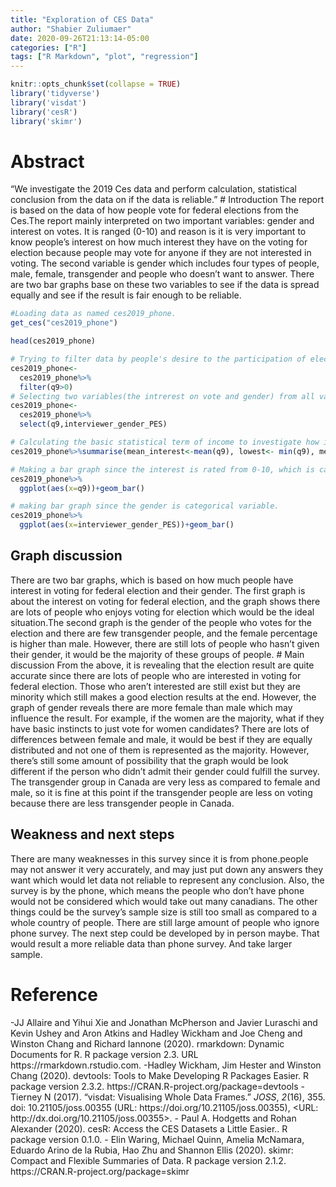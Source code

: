 ```yaml
---
title: "Exploration of CES Data"
author: "Shabier Zuliumaer"
date: 2020-09-26T21:13:14-05:00
categories: ["R"]
tags: ["R Markdown", "plot", "regression"]
---
```


```r
knitr::opts_chunk$set(collapse = TRUE)
library('tidyverse')
library('visdat')
library('cesR')
library('skimr')
```

# Abstract 
"We investigate the 2019 Ces data and perform calculation, statistical conclusion from the data on if the data is reliable."
# Introduction
The report is based on the data of how people vote for federal elections from the Ces.The report mainly interpreted on two important variables: gender and interest on votes. It is ranged (0-10) and reason is it is very important to know people's interest on how much interest they have on the voting for election because people may vote for anyone if they are not interested in voting. The second variable is gender which includes four types of people, male, female, transgender and people who doesn't want to answer. There are two bar graphs base on these two variables to see if the data is spread equally and see if the result is fair enough to be reliable.


```r
#Loading data as named ces2019_phone.
get_ces("ces2019_phone")

```

```r
head(ces2019_phone)
```


```r
# Trying to filter data by people's desire to the participation of election vote, eliminate who aren't interested in election at all. 
ces2019_phone<-
  ces2019_phone%>%
  filter(q9>0)
# Selecting two variables(the intrerest on vote and gender) from all variables.
ces2019_phone<-
  ces2019_phone%>%
  select(q9,interviewer_gender_PES)
```


```r
# Calculating the basic statistical term of income to investigate how is people's interest on voting.
ces2019_phone%>%summarise(mean_interest<-mean(q9), lowest<- min(q9), median_interest<-median(q9))
```
```r
# Making a bar graph since the interest is rated from 0-10, which is categorical variable.
ces2019_phone%>%
  ggplot(aes(x=q9))+geom_bar()

```

```r
# making bar graph since the gender is categorical variable.
ces2019_phone%>%
  ggplot(aes(x=interviewer_gender_PES))+geom_bar()

```


## Graph discussion
There are two bar graphs, which is based on how much people have interest in voting for federal election and their gender. The first graph is about the interest on voting for federal election, and the graph shows there are lots of people who enjoys voting for election which would be the ideal situation.The second graph is the gender of the people who votes for the election and there are few transgender people, and the female percentage is higher than male. However, there are still lots of people who hasn't given their gender, it would be the majority of these groups of people.
# Main discussion
From the above, it is revealing that the election result are quite accurate since there are lots of people who are interested in voting for federal election. Those who aren't interested are still exist but they are minority which still makes a good election results at the end. However, the graph of gender reveals there are more female than male which may influence the result. For example, if the women are the majority, what if they have basic instincts to just vote for women candidates? There are lots of differences between female and male, it would be best if they are equally distributed and not one of them is represented as the majority. However, there's still some amount of possibility that the graph would be look different if the person who didn't admit their gender could fulfill the survey. The transgender group in Canada are very less as compared to female and male, so it is fine at this point if the transgender people are less on voting because there are less transgender people in Canada.

## Weakness and next steps
There are many weaknesses in this survey since it is from phone.people may not answer it very accurately, and may just put down any answers they want which would let data not reliable to represent any conclusion. Also, the survey is by the phone, which means the people who don't have phone would not be considered which would take out many canadians. The other things could be the survey's sample size is still too small as compared to a whole country of people. There are still large amount of people who ignore phone survey. The next step could be developed by in person maybe. That would result a more reliable data than phone survey. And take larger sample.

# Reference

-JJ Allaire and Yihui Xie and Jonathan McPherson and Javier Luraschi and Kevin Ushey and Aron Atkins and Hadley Wickham
  and Joe Cheng and Winston Chang and Richard Iannone (2020). rmarkdown: Dynamic Documents for R. R package version 2.3.
  URL https://rmarkdown.rstudio.com.
-Hadley Wickham, Jim Hester and Winston Chang (2020). devtools: Tools to Make Developing R Packages Easier. R package version 2.3.2.
  https://CRAN.R-project.org/package=devtools
-Tierney N (2017). "visdat: Visualising Whole Data Frames." _JOSS_, *2*(16), 355. doi: 10.21105/joss.00355 (URL: https://doi.org/10.21105/joss.00355), <URL:
http://dx.doi.org/10.21105/joss.00355>.
-  Paul A. Hodgetts and Rohan Alexander (2020). cesR: Access the CES Datasets a Little Easier.. R package version 0.1.0.
- Elin Waring, Michael Quinn, Amelia McNamara, Eduardo Arino de la Rubia, Hao Zhu and Shannon Ellis (2020). skimr: Compact and Flexible Summaries of Data. R
  package version 2.1.2. https://CRAN.R-project.org/package=skimr


